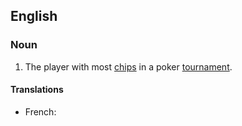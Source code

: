 ==English==

===Noun===
{{en-noun}}

# {{lb|en|poker}} The player with most [[chips]] in a poker [[tournament]].

====Translations====
{{trans-top}}
* French: {{t|fr|chip leader}}
{{trans-mid}}
{{trans-bottom}}